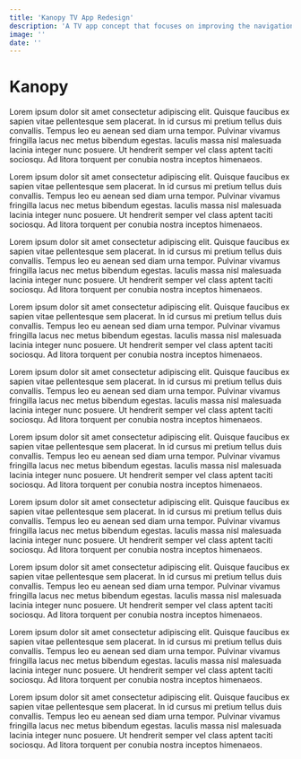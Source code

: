 ```yaml
---
title: 'Kanopy TV App Redesign'
description: 'A TV app concept that focuses on improving the navigation for the TV app, Kanopy.'
image: ''
date: '' 
---
```


# Kanopy

Lorem ipsum dolor sit amet consectetur adipiscing elit. 
Quisque faucibus ex sapien vitae pellentesque sem placerat. In id cursus mi pretium tellus duis convallis. 
Tempus leo eu aenean sed diam urna tempor. Pulvinar vivamus fringilla lacus nec metus bibendum egestas. 
Iaculis massa nisl malesuada lacinia integer nunc posuere. Ut hendrerit semper vel class aptent taciti sociosqu. 
Ad litora torquent per conubia nostra inceptos himenaeos.

Lorem ipsum dolor sit amet consectetur adipiscing elit. 
Quisque faucibus ex sapien vitae pellentesque sem placerat. In id cursus mi pretium tellus duis convallis. 
Tempus leo eu aenean sed diam urna tempor. Pulvinar vivamus fringilla lacus nec metus bibendum egestas. 
Iaculis massa nisl malesuada lacinia integer nunc posuere. Ut hendrerit semper vel class aptent taciti sociosqu. 
Ad litora torquent per conubia nostra inceptos himenaeos.

Lorem ipsum dolor sit amet consectetur adipiscing elit. 
Quisque faucibus ex sapien vitae pellentesque sem placerat. In id cursus mi pretium tellus duis convallis. 
Tempus leo eu aenean sed diam urna tempor. Pulvinar vivamus fringilla lacus nec metus bibendum egestas. 
Iaculis massa nisl malesuada lacinia integer nunc posuere. Ut hendrerit semper vel class aptent taciti sociosqu. 
Ad litora torquent per conubia nostra inceptos himenaeos.

Lorem ipsum dolor sit amet consectetur adipiscing elit. 
Quisque faucibus ex sapien vitae pellentesque sem placerat. In id cursus mi pretium tellus duis convallis. 
Tempus leo eu aenean sed diam urna tempor. Pulvinar vivamus fringilla lacus nec metus bibendum egestas. 
Iaculis massa nisl malesuada lacinia integer nunc posuere. Ut hendrerit semper vel class aptent taciti sociosqu. 
Ad litora torquent per conubia nostra inceptos himenaeos.

Lorem ipsum dolor sit amet consectetur adipiscing elit. 
Quisque faucibus ex sapien vitae pellentesque sem placerat. In id cursus mi pretium tellus duis convallis. 
Tempus leo eu aenean sed diam urna tempor. Pulvinar vivamus fringilla lacus nec metus bibendum egestas. 
Iaculis massa nisl malesuada lacinia integer nunc posuere. Ut hendrerit semper vel class aptent taciti sociosqu. 
Ad litora torquent per conubia nostra inceptos himenaeos.

Lorem ipsum dolor sit amet consectetur adipiscing elit. 
Quisque faucibus ex sapien vitae pellentesque sem placerat. In id cursus mi pretium tellus duis convallis. 
Tempus leo eu aenean sed diam urna tempor. Pulvinar vivamus fringilla lacus nec metus bibendum egestas. 
Iaculis massa nisl malesuada lacinia integer nunc posuere. Ut hendrerit semper vel class aptent taciti sociosqu. 
Ad litora torquent per conubia nostra inceptos himenaeos.

Lorem ipsum dolor sit amet consectetur adipiscing elit. 
Quisque faucibus ex sapien vitae pellentesque sem placerat. In id cursus mi pretium tellus duis convallis. 
Tempus leo eu aenean sed diam urna tempor. Pulvinar vivamus fringilla lacus nec metus bibendum egestas. 
Iaculis massa nisl malesuada lacinia integer nunc posuere. Ut hendrerit semper vel class aptent taciti sociosqu. 
Ad litora torquent per conubia nostra inceptos himenaeos.

Lorem ipsum dolor sit amet consectetur adipiscing elit. 
Quisque faucibus ex sapien vitae pellentesque sem placerat. In id cursus mi pretium tellus duis convallis. 
Tempus leo eu aenean sed diam urna tempor. Pulvinar vivamus fringilla lacus nec metus bibendum egestas. 
Iaculis massa nisl malesuada lacinia integer nunc posuere. Ut hendrerit semper vel class aptent taciti sociosqu. 
Ad litora torquent per conubia nostra inceptos himenaeos.

Lorem ipsum dolor sit amet consectetur adipiscing elit. 
Quisque faucibus ex sapien vitae pellentesque sem placerat. In id cursus mi pretium tellus duis convallis. 
Tempus leo eu aenean sed diam urna tempor. Pulvinar vivamus fringilla lacus nec metus bibendum egestas. 
Iaculis massa nisl malesuada lacinia integer nunc posuere. Ut hendrerit semper vel class aptent taciti sociosqu. 
Ad litora torquent per conubia nostra inceptos himenaeos.

Lorem ipsum dolor sit amet consectetur adipiscing elit. 
Quisque faucibus ex sapien vitae pellentesque sem placerat. In id cursus mi pretium tellus duis convallis. 
Tempus leo eu aenean sed diam urna tempor. Pulvinar vivamus fringilla lacus nec metus bibendum egestas. 
Iaculis massa nisl malesuada lacinia integer nunc posuere. Ut hendrerit semper vel class aptent taciti sociosqu. 
Ad litora torquent per conubia nostra inceptos himenaeos.